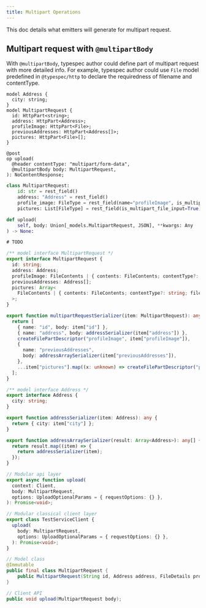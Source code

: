 ```yaml
---
title: Multipart Operations
---
```



This doc details what emitters will generate for multipart request.

## Multipart request with `@multipartBody`

With `@multipartBody`, typespec author could define part of multipart request with more detailed info.
For example, typespec author could use `File` model predefined in `@typespec/http` to declare the requiredness of filename and
contentType.

<ClientTabs>

```typespec
model Address {
  city: string;
}
model MultipartRequest {
  id: HttpPart<string>;
  address: HttpPart<Address>;
  profileImage: HttpPart<File>;
  previousAddresses: HttpPart<Address[]>;
  pictures: HttpPart<File>[];
}

@post
op upload(
  @header contentType: "multipart/form-data",
  @multipartBody body: MultipartRequest,
): NoContentResponse;
```

```python
class MultipartRequest:
    id: str = rest_field()
    address: "Address" = rest_field()
    profile_image: FileType = rest_field(name="profileImage", is_multipart_file_input=True)
    pictures: List[FileType] = rest_field(is_multipart_file_input=True)

def upload(
    self, body: Union[_models.MultipartRequest, JSON], **kwargs: Any
) -> None:
```

```csharp
# TODO
```

```typescript
/** model interface MultipartRequest */
export interface MultipartRequest {
  id: string;
  address: Address;
  profileImage: FileContents | { contents: FileContents; contentType?: string; filename?: string };
  previousAddresses: Address[];
  pictures: Array<
    FileContents | { contents: FileContents; contentType?: string; filename?: string }
  >;
}

export function multipartRequestSerializer(item: MultipartRequest): any {
  return [
    { name: "id", body: item["id"] },
    { name: "address", body: addressSerializer(item["address"]) },
    createFilePartDescriptor("profileImage", item["profileImage"]),
    {
      name: "previousAddresses",
      body: addressArraySerializer(item["previousAddresses"]),
    },
    ...item["pictures"].map((x: unknown) => createFilePartDescriptor("pictures", x)),
  ];
}

/** model interface Address */
export interface Address {
  city: string;
}

export function addressSerializer(item: Address): any {
  return { city: item["city"] };
}

export function addressArraySerializer(result: Array<Address>): any[] {
  return result.map((item) => {
    return addressSerializer(item);
  });
}

// Modular api layer
export async function upload(
  context: Client,
  body: MultipartRequest,
  options: UploadOptionalParams = { requestOptions: {} },
): Promise<void>;

// Modular classical client layer
export class TestServiceClient {
  upload(
    body: MultipartRequest,
    options: UploadOptionalParams = { requestOptions: {} },
  ): Promise<void>;
}
```

```java
// Model class
@Immutable
public final class MultipartRequest {
    public MultipartRequest(String id, Address address, FileDetails profileImage, List<Address> previousAddresses, List<FileDetails> pictures);
}

// Client API
public void upload(MultipartRequest body);
```

</ClientTabs>

